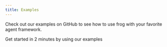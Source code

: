 ```yaml
---
title: Examples
---
```


Check out our examples on GitHub to see how to use frog with your favorite agent framework.

<CardGroup cols={1}>
  <Card
    title="frog Examples"
    icon="github"
    href="https://github.com/frog-sdk/frog/tree/main/typescript/examples"
  >
    Get started in 2 minutes by using our examples
  </Card>
</CardGroup>
